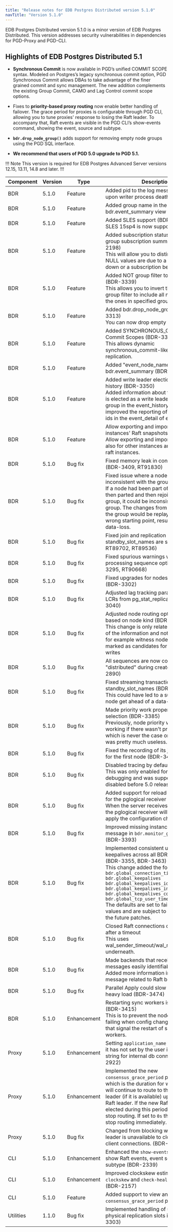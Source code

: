 ```yaml
---
title: "Release notes for EDB Postgres Distributed version 5.1.0"
navTitle: "Version 5.1.0"
---
```


EDB Postgres Distributed version 5.1.0 is a minor version of EDB Postgres Distributed.
This version addresses security vulnerabilities in dependencies for PGD-Proxy and PGD-CLI.

## Highlights of EDB  Postgres Distributed 5.1

* **Synchronous Commit** is now available in PGD’s unified COMMIT SCOPE syntax. Modeled on Postgres’s legacy synchronous commit option, PGD Synchronous Commit allows DBAs to take advantage of the finer grained commit and sync management. The new addition complements the existing Group Commit, CAMO and Lag Control commit scope options.

* Fixes to **priority-based proxy routing** now enable better handling of failover. The grace period for proxies is configurable through PGD CLI, allowing you to tune proxies' response to losing the Raft leader. To accompany that, Raft events are visible in the PGD CLI’s show-events command, showing the event, source and subtype.

* **`bdr.drop_node_group()`** adds support for removing empty node groups using the PGD SQL interface. 

* __We recommend that users of PGD 5.0 upgrade to PGD 5.1.__

!!! Note
This version is required for EDB Postgres Advanced Server versions 12.15, 13.11, 14.8 and later.
!!!


| Component | Version | Type            | Description  |
|-----------|---------|-----------------|--------------|
| BDR       | 5.1.0   | Feature         | Added pid to the log message emitted upon writer process death (BDR-2534) |
| BDR       | 5.1.0   | Feature         | Added group name in the bdr.event_summary view (BDR-3315) |
| BDR       | 5.1.0   | Feature         | Added SLES support (BDR-3101)<br/>SLES 15sp4 is now supported |
| BDR       | 5.1.0   | Feature         | Added subscription status column to the group subscription summary view. (BDR-2198)<br/>This will allow you to distinguish whether NULL values are due to a node being down or a subscription being disabled.|
| BDR       | 5.1.0   | Feature         | Added NOT group filter to Group Commit (BDR-3339)<br/>This allows you to invert the meaning of a group filter to include all nodes except the ones in specified group(s).|
| BDR       | 5.1.0   | Feature         | Added bdr.drop_node_group (BDR-3313)<br/>You can now  drop empty node groups.|
| BDR       | 5.1.0   | Feature         | Added SYNCHRONOUS_COMMIT to Commit Scopes (BDR-3340)<br/>This allows dynamic synchronous_commit-like behavior for replication.|
| BDR       | 5.1.0   | Feature         | Added "event_node_name" column to bdr.event_summary (BDR-3317) |
| BDR       | 5.1.0   | Feature         | Added write leader election to event history (BDR-3350)<br/>Added information about the node which is elected as a write leader for each group in the event_history catalog. Also improved the reporting of raft instance ids in the event_detail of event_history.|
| BDR       | 5.1.0   | Feature         | Allow exporting and importing other instances' Raft snapshots.<br/>Allow exporting and importing snapshots also for other instances and not only top raft instances.|
| BDR       | 5.1.0   | Bug fix         | Fixed memory leak in consensus process (BDR-3409, RT91830)  |
| BDR       | 5.1.0   | Bug fix         | Fixed issue where a node can be inconsistent with the group after rejoining<br/>If a node had been part of a sub-group, then parted and then rejoined to the group, it could be inconsistent with the group. The changes from some nodes of the group would be replayed from a wrong starting point, resulting in potential data-loss. |
| BDR       | 5.1.0   | Bug fix         | Fixed join and replication when SDW and standby_slot_names are set (BDR-3176, RT89702, RT89536) |
| BDR       | 5.1.0   | Bug fix         | Fixed spurious warnings when processing sequence options (BDR-3295, RT90668) |
| BDR       | 5.1.0   | Bug fix         | Fixed upgrades for nodes with CRDTs (BDR-3302) |
| BDR       | 5.1.0   | Bug fix         | Adjusted lag tracking parameters for LCRs from pg_stat_replication (BDR-3040) |
| BDR       | 5.1.0   | Bug fix         | Adjusted node routing options defaults based on node kind (BDR-3029)<br/>This change is only related to the display of the information and not the behavior, for example witness nodes are not marked as candidates for receiving writes |
| BDR       | 5.1.0   | Bug fix         | All sequences are now converted to "distributed" during create node (BDR-2890) |
| BDR       | 5.1.0   | Bug fix         | Fixed streaming transactions with standby_slot_names (BDR-3248)<br/>This could have led to a subscriber-only node get ahead of a data-node. |
| BDR       | 5.1.0   | Bug fix         | Made priority work properly for routing selection (BDR-3385)<br/>Previously, node priority was only working if there wasn't previous leader which is never the case on failover so it was pretty much useless.|
| BDR       | 5.1.0   | Bug fix         | Fixed the recording of its join as complete for the first node (BDR-3458) |
| BDR       | 5.1.0   | Bug fix         | Disabled tracing by default.<br/>This was only enabled for initial debugging and was supposed to be disabled before 5.0 release. |
| BDR       | 5.1.0   | Bug fix         | Added support for reload configuration for the pglogical receiver (BDR-2337)<br/>When the server receives a reload signal, the pglogical receiver will reload and apply the configuration changes |
| BDR       | 5.1.0   | Bug fix         | Improved missing instance error message in `bdr.monitor_group_raft()` (BDR-3393) |
| BDR       | 5.1.0   | Bug fix         | Implemented consistent use of tcp keepalives across all BDR connections (BDR-3355, BDR-3463)<br/>This change added the following GUCs:<br/>`bdr.global_connection_timeout`<br/>`bdr.global_keepalives`<br/>`bdr.global_keepalives_idle`<br/>`bdr.global_keepalives_interval`<br/>`bdr.global_keepalives_count`<br/>`bdr.global_tcp_user_timeout`<br/>The defaults are set to fairly conservative values and are subject to adjustments in the future patches. |
| BDR       | 5.1.0   | Bug fix         | Closed Raft connections on no activity after a timeout<br/>This uses wal_sender_timeout/wal_receiver_timeout underneath. |
| BDR       | 5.1.0   | Bug fix         | Made backends that receive Raft messages easily identifiable<br/>Added more information in the log message related to Raft backends. |
| BDR       | 5.1.0   | Bug fix         | Parallel Apply could slow down under heavy load (BDR-3474)
| BDR       | 5.1.0   | Enhancement     | Restarting sync workers is now avoided.(BDR-3415)<br/>This is to prevent the node join from failing when config changes are made that signal the restart of subscription workers. |
| Proxy     | 5.1.0   | Enhancement     | Setting `application_name` to proxy name if it has not set by the user in connection string for internal db connections (BDR-2922) |
| Proxy     | 5.1.0   | Enhancement     | Implemented the new `consensus_grace_period` proxy option which is the duration for which a proxy will continue to route to the current write leader (if it is available) upon loss of a Raft leader. If the new Raft leader is not elected during this period the proxy will stop routing. If set to `0s` the proxy will stop routing immediately. (BDR-3427) |
| Proxy     | 5.1.0   | Bug fix         | Changed from blocking when write leader is unavailable to closing the new client connections. (BDR-3545) |
| CLI       | 5.1.0   | Enhancement     | Enhanced the `show-events` command to show Raft events, event source and subtype (BDR-2339) |
| CLI       | 5.1.0   | Enhancement     | Improved clockskew estimation in `show-clockskew` and `check-health` commands (BDR-2157) |
| CLI       | 5.1.0   | Feature         | Added support to view and set `consensus_grace_period` proxy option |
| Utilities | 1.1.0   | Bug fix         | Implemented handling of uninitialized physical replication slots issue (BDR-3303) |